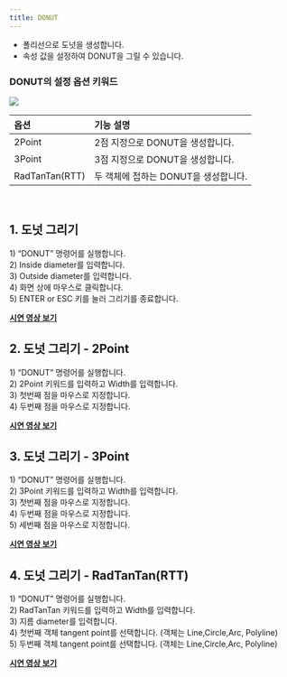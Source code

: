 ```yaml
---
title: DONUT
---
```



[image1]: ../../../../../assets/images/commands/donut/image1.png

* 폴리선으로 도넛을 생성합니다.  
* 속성 값을 설정하여 DONUT을 그릴 수 있습니다.


### DONUT의 설정 옵션 키워드  

![][image1]

| 옵션 | 기능 설명 |
| :--- | :----- |
| 2Point | 2점 지정으로 DONUT을 생성합니다. |
| 3Point | 3점 지정으로 DONUT을 생성합니다. |
| RadTanTan(RTT) | 두 객체에 접하는 DONUT을 생성합니다. |

<br/>

## **1\. 도넛 그리기**

1\) “DONUT” 명령어를 실행합니다.  
2\) Inside diameter를 입력합니다.  
3\) Outside diameter를 입력합니다.  
4\) 화면 상에 마우스로 클릭합니다.  
5\) ENTER or ESC 키를 눌러 그리기를 종료합니다.

[**<Icon name="youtube" class="emoji"/> 시연 영상 보기**](https://youtu.be/saj9LwPB9zE)

## **2\. 도넛 그리기 \- 2Point**

1\) “DONUT” 명령어를 실행합니다.  
2\) 2Point 키워드를 입력하고 Width를 입력합니다.  
3\) 첫번째 점을 마우스로 지정합니다.  
4\) 두번째 점을 마우스로 지정합니다.

[**<Icon name="youtube" class="emoji"/> 시연 영상 보기**](https://youtu.be/Qhzvj2-QApU)

## **3\. 도넛 그리기 \- 3Point**

1\) “DONUT” 명령어를 실행합니다.  
2\) 3Point 키워드를 입력하고 Width를 입력합니다.  
3\) 첫번째 점을 마우스로 지정합니다.  
4\) 두번째 점을 마우스로 지정합니다.  
5\) 세번째 점을 마우스로 지정합니다.

[**<Icon name="youtube" class="emoji"/> 시연 영상 보기**](https://youtu.be/1oAuFECMMsQ)

## **4\. 도넛 그리기 \- RadTanTan(RTT)**

1\) “DONUT” 명령어를 실행합니다.  
2\) RadTanTan 키워드를 입력하고 Width를 입력합니다.  
3\) 지름 diameter를 입력합니다.  
4\) 첫번째 객체 tangent point를 선택합니다. (객체는 Line,Circle,Arc, Polyline)  
5\) 두번째 객체 tangent point를 선택합니다. (객체는 Line,Circle,Arc, Polyline)  

[**<Icon name="youtube" class="emoji"/> 시연 영상 보기**](https://youtu.be/8cxAGDF_ncA)